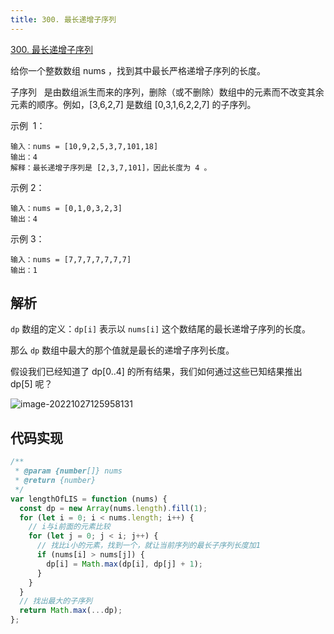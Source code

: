 ```yaml
---
title: 300. 最长递增子序列
---
```


[300. 最长递增子序列](https://leetcode.cn/problems/longest-increasing-subsequence/)

给你一个整数数组 nums ，找到其中最长严格递增子序列的长度。

子序列   是由数组派生而来的序列，删除（或不删除）数组中的元素而不改变其余元素的顺序。例如，[3,6,2,7] 是数组 [0,3,1,6,2,2,7] 的子序列。



示例  1：

```
输入：nums = [10,9,2,5,3,7,101,18]
输出：4
解释：最长递增子序列是 [2,3,7,101]，因此长度为 4 。
```

示例 2：

```
输入：nums = [0,1,0,3,2,3]
输出：4
```

示例 3：

```
输入：nums = [7,7,7,7,7,7,7]
输出：1
```

## 解析

`dp` 数组的定义：`dp[i]` 表示以 `nums[i]` 这个数结尾的最长递增子序列的长度。

那么 `dp` 数组中最大的那个值就是最长的递增子序列长度。

假设我们已经知道了 dp[0..4] 的所有结果，我们如何通过这些已知结果推出 dp[5] 呢？

![image-20221027125958131](300longest-increasing-subsequence.assets/image-20221027125958131.png)

## 代码实现

```js
/**
 * @param {number[]} nums
 * @return {number}
 */
var lengthOfLIS = function (nums) {
  const dp = new Array(nums.length).fill(1);
  for (let i = 0; i < nums.length; i++) {
    // i与i前面的元素比较
    for (let j = 0; j < i; j++) {
      // 找比i小的元素，找到一个，就让当前序列的最长子序列长度加1
      if (nums[i] > nums[j]) {
        dp[i] = Math.max(dp[i], dp[j] + 1);
      }
    }
  }
  // 找出最大的子序列
  return Math.max(...dp);
};
```

